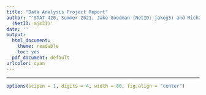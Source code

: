 ```yaml
---
title: "Data Analysis Project Report"
author: "'STAT 420, Summer 2021, Jake Goodman (NetID: jakeg5) and Michael McClanahan"
  (NetID: mjm31)'
date: ''
output:
  html_document: 
    theme: readable
    toc: yes
  pdf_document: default
urlcolor: cyan
---
```

***

```r
options(scipen = 1, digits = 4, width = 80, fig.align = "center")
```

